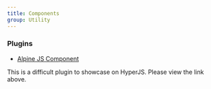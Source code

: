 ```yaml
---
title: Components
group: Utility
---
```


### Plugins

- [Alpine JS Component](https://github.com/markmead/alpinejs-component)

This is a difficult plugin to showcase on HyperJS. Please view the link above.
